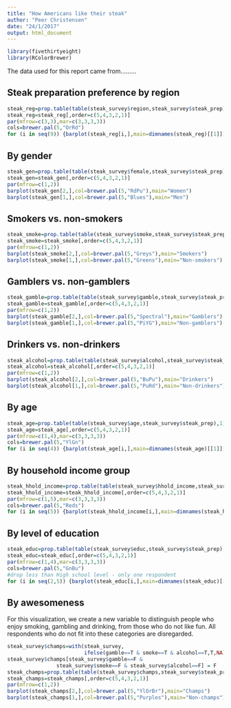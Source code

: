 ```yaml
---
title: "How Americans like their steak"
author: "Peer Christensen"
date: "24/1/2017"
output: html_document
---
```

```r
library(fivethirtyeight)
library(RColorBrewer)
```

The data used for this report came from.........

## Steak preparation preference by region

```r
steak_reg=prop.table(table(steak_survey$region,steak_survey$steak_prep),1)
steak_reg=steak_reg[,order=c(5,4,3,2,1)]
par(mfrow=c(3,3),mar=c(3,3,3,3))
cols=brewer.pal(5,"OrRd")
for (i in seq(9)) {barplot(steak_reg[i,],main=dimnames(steak_reg)[[1]][i],col=cols)}
```

## By gender

```r
steak_gen=prop.table(table(steak_survey$female,steak_survey$steak_prep),1)
steak_gen=steak_gen[,order=c(5,4,3,2,1)]
par(mfrow=c(1,2))
barplot(steak_gen[2,],col=brewer.pal(5,"RdPu"),main="Women")
barplot(steak_gen[1,],col=brewer.pal(5,"Blues"),main="Men")
```

## Smokers vs. non-smokers

```r
steak_smoke=prop.table(table(steak_survey$smoke,steak_survey$steak_prep),1)
steak_smoke=steak_smoke[,order=c(5,4,3,2,1)]
par(mfrow=c(1,2))
barplot(steak_smoke[2,],col=brewer.pal(5,"Greys"),main="Smokers")
barplot(steak_smoke[1,],col=brewer.pal(5,"Greens"),main="Non-smokers")
```

## Gamblers vs. non-gamblers
```r
steak_gamble=prop.table(table(steak_survey$gamble,steak_survey$steak_prep),1)
steak_gamble=steak_gamble[,order=c(5,4,3,2,1)]
par(mfrow=c(1,2))
barplot(steak_gamble[2,],col=brewer.pal(5,"Spectral"),main="Gamblers")
barplot(steak_gamble[1,],col=brewer.pal(5,"PiYG"),main="Non-gamblers")
```

## Drinkers vs. non-drinkers

```r
steak_alcohol=prop.table(table(steak_survey$alcohol,steak_survey$steak_prep),1)
steak_alcohol=steak_alcohol[,order=c(5,4,3,2,1)]
par(mfrow=c(1,2))
barplot(steak_alcohol[2,],col=brewer.pal(5,"BuPu"),main="Drinkers")
barplot(steak_alcohol[1,],col=brewer.pal(5,"PuRd"),main="Non-drinkers")
```

## By age

```r
steak_age=prop.table(table(steak_survey$age,steak_survey$steak_prep),1)
steak_age=steak_age[,order=c(5,4,3,2,1)]
par(mfrow=c(1,4),mar=c(3,3,3,3))
cols=brewer.pal(5,"YlGn")
for (i in seq(4)) {barplot(steak_age[i,],main=dimnames(steak_age)[[1]][i],col=cols)}
```

## By household income group

```r
steak_hhold_income=prop.table(table(steak_survey$hhold_income,steak_survey$steak_prep),1)
steak_hhold_income=steak_hhold_income[,order=c(5,4,3,2,1)]
par(mfrow=c(1,5),mar=c(3,3,3,3))
cols=brewer.pal(5,"Reds")
for (i in seq(5)) {barplot(steak_hhold_income[i,],main=dimnames(steak_hhold_income)[[1]][i],col=cols)}
```

## By level of education

```r
steak_educ=prop.table(table(steak_survey$educ,steak_survey$steak_prep),1)
steak_educ=steak_educ[,order=c(5,4,3,2,1)]
par(mfrow=c(1,4),mar=c(3,3,3,3))
cols=brewer.pal(5,"GnBu")
#drop less than High school level - only one respondent
for (i in seq(2,5)) {barplot(steak_educ[i,],main=dimnames(steak_educ)[[1]][i],col=cols)}
```

## By awesomeness

For this visualization, we create a new variable to distinguish people
who enjoy smoking, gambling and drinking, from those who do not like fun. All respondents who do not fit into these categories are disregarded.

```r
steak_survey$champs=with(steak_survey,
                         ifelse(gamble==T & smoke==T & alcohol==T,T,NA))
steak_survey$champs[steak_survey$gamble==F & 
                steak_survey$smoke==F & steak_survey$alcohol==F] = F
steak_champs=prop.table(table(steak_survey$champs,steak_survey$steak_prep),1)
steak_champs=steak_champs[,order=c(5,4,3,2,1)]
par(mfrow=c(1,2))
barplot(steak_champs[2,],col=brewer.pal(5,"YlOrBr"),main="Champs")
barplot(steak_champs[1,],col=brewer.pal(5,"Purples"),main="Non-champs")
```
